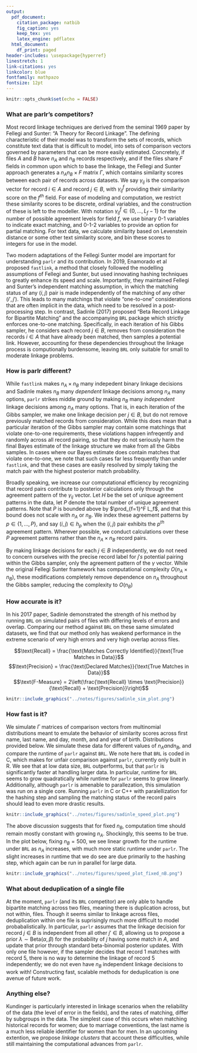 ```yaml
---
output:
  pdf_document:
    citation_package: natbib
    fig_caption: yes
    keep_tex: yes
    latex_engine: pdflatex
  html_document:
    df_print: paged
header-includes: \usepackage{hyperref}
linestretch: 1
link-citations: yes
linkcolor: blue
fontfamily: mathpazo
fontsize: 12pt
---
```

\begin{flushright} 
	\end{flushright}
	\begin{center} \textbf{Parlr: Frequently Asked Questions}
	
	Brian Kundinger

	\end{center}

```r
knitr::opts_chunk$set(echo = FALSE)
```

### What are parlr's competitors?

Most record linkage techniques are derived from the seminal 1969 paper by Fellegi and Sunter: "A Theory for Record Linkage". The defining characteristic of their model was to transform the sets of records, which constitute text data that is difficult to model, into sets of comparison vectors governed by parameters that can be more easily estimated. Concretely, if files $A$ and $B$ have $n_A$ and $n_B$ records respectively, and if the files share $F$ fields in common upon which to base the linkage, the Fellegi and Sunter approach generates a $n_A n_B \times F$ matrix $\Gamma$, which contains similarity scores between each pair of records across datasets. We say $\gamma_{ij}$ is the comparison vector for record $i \in A$ and record $j \in B$, with $\gamma_{ij}^f$ providing their similarity score on the $f^{th}$ field. For ease of modeling and computation, we restrict these similarity scores to be discrete, ordinal variables, and the construction of these is left to the modeller. With notation $\gamma_{ij}^f \in \{0, \ldots, L_f - 1\}$ for the number of possible agreement levels for field $f$, we use binary 0-1 variables to indicate exact matching, and 0-1-2 variables to provide an option for partial matching. For text data, we calculate similarity based on Levenstein distance or some other text similarity score, and bin these scores to integers for use in the model. 

Two modern adaptations of the Fellegi Sunter model are important for understanding `parlr` and its contribution. In 2019, Enamorado et al proposed `fastlink`, a method that closely followed the modelling assumptions of Fellegi and Sunter, but used innovating hashing techniques to greatly enhance its speed and scale. Importantly, they maintained Fellegi and Sunter's independent matching assumption, in which the matching status of any $(i,j)$ pair is made independently of the matching of any other $(i', j')$. This leads to many matchings that violate "one-to-one" considerations that are often implicit in the data, which need to be resolved in a post-processing step. In contrast, Sadinle (2017) proposed "Beta Record Linkage for Bipartite Matching" and the accompanying `BRL` package which strictly enforces one-to-one matching. Specifically, in each iteration of his Gibbs sampler, he considers each record $j\in B$, removes from consideration the records $i\in A$ that have already been matched, then samples a potential link. However, accounting for these dependencies throughout the linkage process is computionally burdensome, leaving `BRL` only suitable for small to moderate linkage problems. 

### How is parlr different?

While `fastlink` makes $n_A \times n_B$ many indepedent binary linkage decisions and Sadinle makes $n_B$ many *dependent* linkage decisions among $n_A$ many options, `parlr` strikes middle ground by making $n_B$ many *independent* linkage decisions among $n_A$ many options. That is, in each iteration of the Gibbs sampler, we make one linkage decision per $j \in B$, but do not remove previously matched records from consideration. While this does mean that a particular iteration of the Gibbs sampler may contain some matchings that violate one-to-one requirements, these violations happen infreqently and randomly across all record pairing, so that they do not seriously harm the final Bayes estimate of the linkage structure we make from all the Gibbs samples. In cases where our Bayes estimate does contain matches that violate one-to-one, we note that such cases far less frequently than under `fastlink`, and that these cases are easily resolved by simply taking the match pair with the highest posterior match probability.

Broadly speaking, we increase our computational efficiency by recognizing that record pairs contribute to posterior calculations only through the agreement pattern of the $\gamma_{ij}$ vector. Let $H$ be the set of unique agreement patterns in the data, let $P$ denote the total number of unique agreement patterns. Note that $P$ is bounded above by $\prod_{f=1}^F L_f$, and that this bound does not scale with $n_A$ or $n_B$. We index these agreement patterns by $p \in \{1, \ldots, P\}$, and say $(i,j) \in h_p$ when the $(i,j)$ pair exhibits the $p^{th}$ agreement pattern. Wherever possible, we conduct calculations over these $P$ agreement patterns rather than the $n_A \times n_B$ record pairs.

By making linkage decisions for each $j\in B$ independently, we do not need to concern ourselves with the precise record label for $j's$ potential pairing within the Gibbs sampler, only the agreement pattern of the $\gamma$ vector. While the original Fellegi Sunter framework has computational complexity $O(n_A \times n_B)$, these modifications completely remove dependence on $n_A$ throughout the Gibbs sampler, reducing the complexity to $O(n_B)$

### How accurate is it?

In his 2017 paper, Sadinle demonstrated the strength of his method by running `BRL` on simulated pairs of files with differing levels of errors and overlap. Comparing our method against `BRL` on these same simulated datasets, we find that our method only has weakend performance in the extreme scenario of very high errors and very high overlap across files.

$$\text{Recall} = \frac{\text{Matches Correctly Identified}}{\text{True Matches in Data}}$$
$$\text{Precision} = \frac{\text{Declared Matches}}{\text{True Matches in Data}}$$
$$\text{F-Measure} = 2\left(\frac{\text{Recall} \times \text{Precision}}{\text{Recall} + \text{Precision}}\right)$$

```r
knitr::include_graphics("../notes/figures/sadinle_sim_plot.png")
```

### How fast is it?

We simulate $\Gamma$ matrices of comparison vectors from multinomial distributions meant to emulate the behavior of similarity scores across first name, last name, and day, month, and and year of birth. Distributions provided below. We simulate these data for different values of $n_A and n_B$, and compare the runtime of `parlr` against `BRL`. We note here that `BRL` is coded in C, which makes for unfair comparison against `parlr`, currently only built in R. We see that at low data size, `BRL` outperforms, but that `parlr` is significantly faster at handling larger data. In particular, runtime for `BRL` seems to grow quadratically while runtime for `parlr` seems to grow linearly. Additionally, although `parlr` is amenable to parallezation, this simulation was run on a single core. Running `parlr` in C or C++ with paralellization for the hashing step and sampling the matching status of the record pairs should lead to even more drastic results. 

```r
knitr::include_graphics("../notes/figures/sadinle_speed_plot.png")
```

The above discussion suggests that for fixed $n_B$, computation time should remain mostly constant with growing $n_A$. Shockingly, this seems to be true. In the plot below, fixing $n_B = 500$, we see linear growth for the runtime under `BRL` as $n_A$ increases, with much more static runtime under `parlr`. The slight increases in runtime that we do see are due primarily to the hashing step, which again can be run in parallel for large data.

```r
knitr::include_graphics("../notes/figures/speed_plot_fixed_nB.png")
```

### What about deduplication of a single file

At the moment, `parlr` (and its `BRL` competitor) are only able to handle bipartite matching across two files, meaning there is duplication across, but not within, files. Though it seems similar to linkage across files, deduplication within one file is suprisingly much more difficult to model probabalistically. In particular, `parlr` assumes  that the linkage decision for record $j \in B$ is independent from all other $j' \in B$, allowing us to propose a prior $\lambda \sim \text{Beta}(\alpha, \beta)$ for the probability of $j$ having some match in $A$, and update that prior through standard beta-binomial posterior updates. With only one file however, if the sampler decides that record $1$ matches with record $5$, there is no way to determine the linkage of record $5$ independently; we do not even have $n_B$ independent linkage decisions to work with! Constructing fast, scalable methods for deduplication is one avenue of future work. 

### Anything else?

Kundinger is particularly interested in linkage scenarios when the reliability of the data (the level of error in the fields), and the rates of matching, differ by subgroups in the data. The simplest case of this occurs when matching historical records for women; due to marriage conventions, the last name is a much less reliable identifier for women than for men. In an upcoming extention, we propose *linkage clusters* that account these difficulties, while still maintaining the computational advances from `parlr`.


